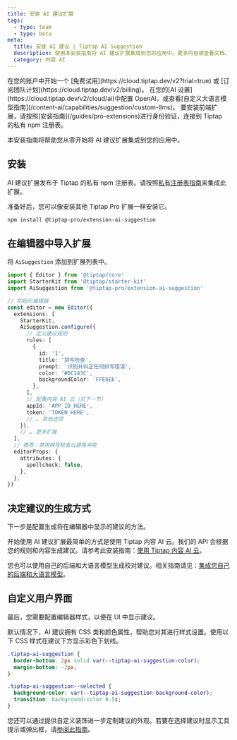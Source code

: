 ```yaml
---
title: 安装 AI 建议扩展
tags:
  - type: team
  - type: beta
meta:
  title: 安装 AI 建议 | Tiptap AI Suggestion
  description: 使用本安装指南将 AI 建议扩展集成到您的应用中。更多内容请查看文档。
  category: 内容 AI
---
```



<Requirements>
    <RequirementItem label="1. 激活试用或订阅">
        在您的账户中开始一个 [免费试用](https://cloud.tiptap.dev/v2?trial=true) 或 [订阅团队计划](https://cloud.tiptap.dev/v2/billing)。
    </RequirementItem>
    <RequirementItem label="2. 集成 AI 提供商">
        在您的[AI 设置](https://cloud.tiptap.dev/v2/cloud/ai)中配置 OpenAI，或查看[自定义大语言模型指南](/content-ai/capabilities/suggestion/custom-llms)。
    </RequirementItem>
    <RequirementItem label="3. 从私有注册表安装">
        要安装前端扩展，请按照[安装指南](/guides/pro-extensions)进行身份验证，连接到 Tiptap 的私有 npm 注册表。
    </RequirementItem>
</Requirements>

本安装指南将帮助您从零开始将 AI 建议扩展集成到您的应用中。

## 安装
AI 建议扩展发布于 Tiptap 的私有 npm 注册表。请按照[私有注册表指南](/guides/pro-extensions)来集成此扩展。

准备好后，您可以像安装其他 Tiptap Pro 扩展一样安装它。

```bash
npm install @tiptap-pro/extension-ai-suggestion
```

## 在编辑器中导入扩展

将 `AiSuggestion` 添加到扩展列表中。

```ts
import { Editor } from '@tiptap/core'
import StarterKit from '@tiptap/starter-kit'
import AiSuggestion from '@tiptap-pro/extension-ai-suggestion'

// 初始化编辑器
const editor = new Editor({
  extensions: [
    StarterKit,
    AiSuggestion.configure({
      // 定义建议规则
      rules: [
        {
          id: '1',
          title: '拼写检查',
          prompt: '识别并纠正任何拼写错误',
          color: '#DC143C',
          backgroundColor: 'FFE6E6',
        },
      ],
      // 配置内容 AI 云（见下一节）
      appId: 'APP_ID_HERE',
      token: 'TOKEN_HERE',
      // … 其他选项
    }),
    // … 更多扩展
  ],
  // 推荐：禁用拼写检查以避免冲突
  editorProps: {
    attributes: {
      spellcheck: false,
    },
  },
})
```

## 决定建议的生成方式

下一步是配置生成将在编辑器中显示的建议的方法。

开始使用 AI 建议扩展最简单的方式是使用 Tiptap 内容 AI 云。我们的 API 会根据您的规则和内容生成建议。请参考此安装指南：[使用 Tiptap 内容 AI 云](/content-ai/capabilities/suggestion/use-with-content-ai-cloud)。

您也可以使用自己的后端和大语言模型生成校对建议。相关指南请见：[集成您自己的后端和大语言模型](/content-ai/capabilities/suggestion/custom-llms)。

## 自定义用户界面

最后，您需要配置编辑器样式，以便在 UI 中显示建议。

默认情况下，AI 建议拥有 CSS 类和颜色属性，帮助您对其进行样式设置。使用以下 CSS 样式在建议下方显示彩色下划线。

```css
.tiptap-ai-suggestion {
  border-bottom: 2px solid var(--tiptap-ai-suggestion-color);
  margin-bottom: -2px;
}

.tiptap-ai-suggestion--selected {
  background-color: var(--tiptap-ai-suggestion-background-color);
  transition: background-color 0.5s;
}
```

您还可以通过提供自定义装饰进一步定制建议的外观。若要在选择建议时显示工具提示或弹出框，请[参阅此指南](/content-ai/capabilities/suggestion/features/display-suggestions#show-a-popover-when-you-select-a-suggestion)。